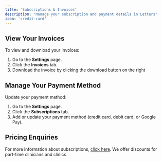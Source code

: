 ```yaml
---
title: 'Subscriptions & Invoices'
description: 'Manage your subscription and payment details in Letters'
icon: 'credit-card'
---
```


## View Your Invoices

To view and download your invoices:

1. Go to the **Settings** page.
2. Click the **Invoices** tab.
3. Download the invoice by clicking the download button on the right

## Manage Your Payment Method

Update your payment method:

1. Go to the **Settings** page.
2. Click the **Subscriptions** tab.
3. Add or update your payment method (credit card, debit card, or Google Pay).

## Pricing Enquiries

For more information about subscriptions, [click here](#). We offer discounts for part-time clinicians and clinics.

